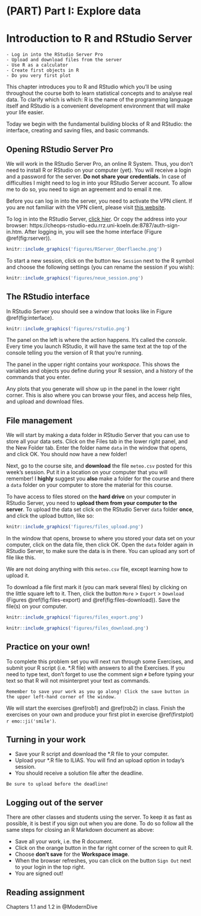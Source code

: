 # (PART) Part I: Explore data {-}
# Introduction to R and RStudio Server

```block
- Log in into the RStudio Server Pro
- Upload and download files from the server
- Use R as a calculator
- Create first objects in R
- Do you very first plot
```

This chapter introduces you to R and RStudio which you'll be using throughout the course both to learn statistical concepts and to analyse real data. To clarify which is which: R is the name of the programming language itself and RStudio is a convenient development environment that will make your life easier.

Today we begin with the fundamental building blocks of R and RStudio: the interface, creating and saving files, and basic commands.


## Opening RStudio Server Pro
We will work in the RStudio Server Pro, an online R System. Thus, you don't need to install R or RStudio on your computer (yet). You will receive a login and a password for the server. **Do not share your credentials.** In case of difficulties I might need to log in into your RStudio Server account. To allow me to do so, you need to sign an agreement and to email it me.

Before you can log in into the server, you need to activate the VPN client. If you are not familiar with the VPN client, please visit [this website](https://rrzk.uni-koeln.de/en/internet-access-web/network-access/vpn).

To log in into the RStudio Server,  [click hier](https://cheops-rstudio-edu.rrz.uni-koeln.de:8787/auth-sign-in). Or copy the address into your browser:  https://cheops-rstudio-edu.rrz.uni-koeln.de:8787/auth-sign-in.htm. After logging in, you will see the home interface  (Figure \@ref(fig:rserver)).

```r
knitr::include_graphics('figures/RServer_Oberflaeche.png')
```

To start a new session, click on the button `New Session` next to the R symbol and choose the following settings (you can rename the session if you wish):

```r
knitr::include_graphics('figures/neue_session.png')
```


## The RStudio interface

In RStudio Server you should see a window that looks like in Figure \@ref(fig:interface).


```r
knitr::include_graphics('figures/rstudio.png')
```

The panel on the left is where the action happens. It's called the *console*.  Every time you launch RStudio, it will have the same text at the top of the  console telling you the version of R that you're running.

The panel in the upper right contains your *workspace*. This shows the variables and objects you define during your R session, and a history of the commands that you enter. 

Any plots that you generate will show up in the panel in the lower right corner.  This is also where you can browse your files, and access help files, and upload and download files. 


## File management

We will start by making a data folder in RStudio Server that you can use to store all your data sets. Click on the Files tab in the lower right panel, and the New Folder tab. Enter the folder name `data` in the window that opens, and click OK. You should now have a new folder! 

Next, go to the course site, and **download** the file `meteo.csv` posted for this week's session. Put it in a location on your computer that you will remember! I **highly** suggest you **also** make a folder for the course and there a `data` folder on your computer to store the material for this course. 

To have access to files stored on the **hard drive** on your computer in RStudio Server, you need to **upload them from your computer to the server**. To upload the data set  click on the RStudio Server `data` folder **once**, and click the upload button, like so: 

```r
knitr::include_graphics('figures/files_upload.png')
```

In the window that opens, browse to where you stored your data set on your computer, click on the data file, then click OK. Open the `data` folder again in RStudio Server, to make sure the data is in there. You can upload any sort of file like this. 

We are not doing anything with this `meteo.csv` file, except learning how to upload it. 

To download a file first mark it (you can mark several files) by clicking on the little square left to it. Then, click the button `More` > `Export` > `Download` (Figures \@ref(fig:files-export) and \@ref(fig:files-download)). Save the file(s) on your computer.

```r
knitr::include_graphics('figures/files_export.png')
```

```r
knitr::include_graphics('figures/files_download.png')
```


## Practice on your own!

To complete this problem set you will next run through some Exercises, and submit your R script (i.e. *.R file) with answers to all the Exercises. If you need to type text, don't forget to use the comment sign `#` before typing your text so that R will not misinterpret your text as commands.

```block
Remember to save your work as you go along! Click the save button in the upper left-hand corner of the window.
```

We will start the exercises \@ref(rob1) and \@ref(rob2) in class. Finish the exercises on your own and produce your first plot in exercise \@ref(firstplot) `r emo::ji('smile')`.

## Turning in your work
- Save your R script and download the *.R file to your computer.
- Upload your *.R file to ILIAS. You will find an upload option in today's session.
- You should receive a solution file after the deadline.

```block
Be sure to upload before the deadline!
```



## Logging out of the server
There are other classes and students using the server. To keep it as fast as possible, it is best if you sign out when you are done. To do so follow all the same steps for closing an R Markdown document as above: 

- Save all your work, i.e. the R document.
- Click on the orange button in the far right corner of the screen to quit R.
- Choose **don't save** for the **Workspace image**.
- When the browser refreshes, you can click on the button `Sign Out` next to your login in the top right. 
- You are signed out! 

## Reading assignment
Chapters 1.1 and 1.2 in @ModernDive
